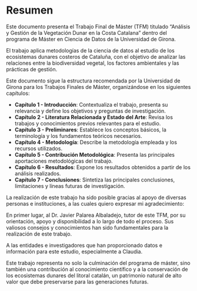 # Resumen {.unnumbered}

Este documento presenta el Trabajo Final de Máster (TFM) titulado "Análisis y Gestión de la Vegetación Dunar en la Costa Catalana" dentro del programa de Máster en Ciencia de Datos de la Universidad de Girona.

El trabajo aplica metodologías de la ciencia de datos al estudio de los ecosistemas dunares costeros de Cataluña, con el objetivo de analizar las relaciones entre la biodiversidad vegetal, los factores ambientales y las prácticas de gestión.

Este documento sigue la estructura recomendada por la Universidad de Girona para los Trabajos Finales de Máster, organizándose en los siguientes capítulos:

- **Capítulo 1 - Introducción**: Contextualiza el trabajo, presenta su relevancia y define los objetivos y preguntas de investigación.
- **Capítulo 2 - Literatura Relacionada y Estado del Arte**: Revisa los trabajos y conocimientos previos relevantes para el estudio.
- **Capítulo 3 - Preliminares**: Establece los conceptos básicos, la terminología y los fundamentos teóricos necesarios.
- **Capítulo 4 - Metodología**: Describe la metodología empleada y los recursos utilizados.
- **Capítulo 5 - Contribución Metodológica**: Presenta las principales aportaciones metodológicas del trabajo.
- **Capítulo 6 - Resultados**: Expone los resultados obtenidos a partir de los análisis realizados.
- **Capítulo 7 - Conclusiones**: Sintetiza las principales conclusiones, limitaciones y líneas futuras de investigación.

La realización de este trabajo ha sido posible gracias al apoyo de diversas personas e instituciones, a las cuales quiero expresar mi agradecimiento:

En primer lugar, al Dr. Javier Palarea Albaladejo, tutor de este TFM, por su orientación, apoyo y disponibilidad a lo largo de todo el proceso. Sus valiosos consejos y conocimientos han sido fundamentales para la realización de este trabajo.

A las entidades e investigadores que han proporcionado datos e información para este estudio, especialmente a Claudia.

Este trabajo representa no solo la culminación del programa de máster, sino también una contribución al conocimiento científico y a la conservación de los ecosistemas dunares del litoral catalán, un patrimonio natural de alto valor que debe preservarse para las generaciones futuras.
